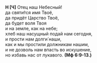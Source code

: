 **Н [Ч]** Отец наш Небесный!  
да святи́тся имя Твоё,  
да придёт Царство Твоё,  
да будет воля Твоя  
и на земле, как на небе;  
хлеб наш насущный подай нам сегодня,  
и прости нам долги́ наши,  
как и мы простили должникам нашим,  
и не дозволь нам впасть во искушение,  
но избавь нас от лукавого. **(Мф 6:9-13.)**
